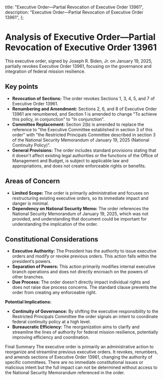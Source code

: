   title: "Executive Order—Partial Revocation of Executive Order 13961",
  description: "Executive Order—Partial Revocation of Executive Order 13961",
};

# Analysis of Executive Order—Partial Revocation of Executive Order 13961

This executive order, signed by Joseph R. Biden, Jr. on January 19, 2025, partially revokes Executive Order 13961, focusing on the governance and integration of federal mission resilience.

## Key points

- **Revocation of Sections:** The order revokes Sections 1, 3, 4, 5, and 7 of Executive Order 13961.
- **Renumbering and Amendment:** Sections 2, 6, and 8 of Executive Order 13961 are renumbered, and Section 1 is amended to change "To achieve this policy, in conjunction" to "In conjunction".
- **Committee Replacement:** Section 2(b) is amended to replace the reference to "the Executive Committee established in section 3 of this order" with "the Restricted Principals Committee described in section 3 of the National Security Memorandum of January 19, 2025 (National Continuity Policy)".
- **General Provisions:** The order includes standard provisions stating that it doesn't affect existing legal authorities or the functions of the Office of Management and Budget, is subject to applicable law and appropriations, and does not create enforceable rights or benefits.

## Areas of Concern

- **Limited Scope:** The order is primarily administrative and focuses on restructuring existing executive orders, so its immediate impact and danger is minimal.
- **Dependency on National Security Memo:** The order references the National Security Memorandum of January 19, 2025, which was not provided, and understanding that document could be important for understanding the implication of the order.

## Constitutional Considerations

- **Executive Authority:** The President has the authority to issue executive orders and modify or revoke previous orders. This action falls within the president’s powers.
- **Separation of Powers:** This action primarily modifies internal executive branch operations and does not directly encroach on the powers of other branches.
- **Due Process:** The order doesn't directly impact individual rights and does not raise due process concerns. The standard clause prevents the order from creating any enforceable right.

**Potential Implications:**

- **Continuity of Governance:** By shifting the executive responsibility to the Restricted Principals Committee the order signals an intent to coordinate federal continuity policy at a high level.
- **Bureaucratic Efficiency:** The reorganization aims to clarify and streamline the lines of authority for federal mission resilience, potentially improving efficiency and coordination.

Final Summary
The executive order is primarily an administrative action to reorganize and streamline previous executive orders. It revokes, renumbers, and amends sections of Executive Order 13961, changing the authority of specific committees. There are no immediate constitutional issues or malicious intent but the full impact can not be determined without access to the National Security Memorandum referenced in the order.
